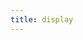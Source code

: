 ```yaml
---
title: display
---
```



<PySandboxExample
  code="display('hello from PySandbox', target=current_target())"
  target="out"
  worker="1"
  restricted="1"
/>
